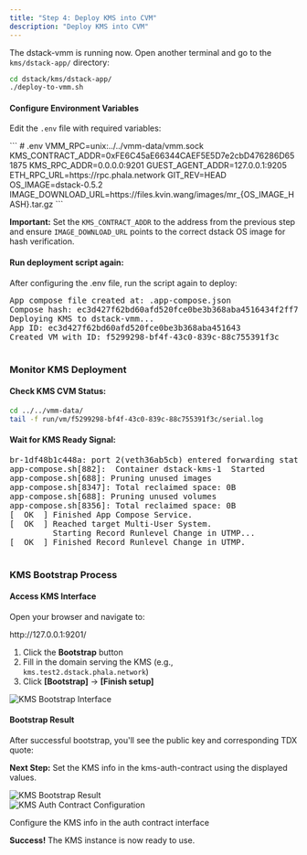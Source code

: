 ```yaml
---
title: "Step 4: Deploy KMS into CVM"
description: "Deploy KMS into CVM"
---
```


<div className="bg-white border border-gray-200 rounded-lg p-6 my-6">
  <p className="text-gray-600 mb-4">The dstack-vmm is running now. Open another terminal and go to the <code className="bg-gray-200 px-1 rounded">kms/dstack-app/</code> directory:</p>

```bash
cd dstack/kms/dstack-app/
./deploy-to-vmm.sh
```

<div className="mt-4">
  <h4 className="font-medium mb-2">Configure Environment Variables</h4>
  <p className="text-sm text-gray-600 mb-2">Edit the <code className="bg-gray-200 px-1 rounded">.env</code> file with required variables:</p>
</div>

<div className="bg-gray-50 p-4 rounded-lg">
```
# .env
VMM_RPC=unix:../../vmm-data/vmm.sock
KMS_CONTRACT_ADDR=0xFE6C45aE66344CAEF5E5D7e2cbD476286D651875
KMS_RPC_ADDR=0.0.0.0:9201
GUEST_AGENT_ADDR=127.0.0.1:9205
ETH_RPC_URL=https://rpc.phala.network
GIT_REV=HEAD
OS_IMAGE=dstack-0.5.2
IMAGE_DOWNLOAD_URL=https://files.kvin.wang/images/mr_{OS_IMAGE_HASH}.tar.gz
```
</div>

<div className="bg-blue-50 border-l-4 border-blue-400 p-4 mt-4">
  <p className="text-sm text-blue-700">
    <strong>Important:</strong> Set the <code>KMS_CONTRACT_ADDR</code> to the address from the previous step and ensure <code>IMAGE_DOWNLOAD_URL</code> points to the correct dstack OS image for hash verification.
  </p>
</div>

<div className="mt-4">
  <h4 className="font-medium mb-2">Run deployment script again:</h4>
  <p className="text-sm text-gray-600 mb-2">After configuring the .env file, run the script again to deploy:</p>
</div>

<div className="bg-gray-100 p-3 rounded text-sm mt-2">
  <pre>
App compose file created at: .app-compose.json
Compose hash: ec3d427f62bd60afd520fce0be3b368aba4516434f2ff761f74775f871f5b6e3
Deploying KMS to dstack-vmm...
App ID: ec3d427f62bd60afd520fce0be3b368aba451643
Created VM with ID: f5299298-bf4f-43c0-839c-88c755391f3c
  </pre>
</div>
</div>

### Monitor KMS Deployment

<div className="bg-white border border-gray-200 rounded-lg p-6 my-6">
  <h4 className="font-medium mb-2">Check KMS CVM Status:</h4>

```bash
cd ../../vmm-data/
tail -f run/vm/f5299298-bf4f-43c0-839c-88c755391f3c/serial.log
```

<div className="mt-4">
  <h4 className="font-medium mb-2">Wait for KMS Ready Signal:</h4>
  <div className="bg-green-50 p-3 rounded text-sm">
    <pre>
br-1df48b1c448a: port 2(veth36ab5cb) entered forwarding state
app-compose.sh[882]:  Container dstack-kms-1  Started
app-compose.sh[688]: Pruning unused images
app-compose.sh[8347]: Total reclaimed space: 0B
app-compose.sh[688]: Pruning unused volumes
app-compose.sh[8356]: Total reclaimed space: 0B
[  OK  ] Finished App Compose Service.
[  OK  ] Reached target Multi-User System.
         Starting Record Runlevel Change in UTMP...
[  OK  ] Finished Record Runlevel Change in UTMP.
    </pre>
  </div>
</div>
</div>

### KMS Bootstrap Process

<div className="bg-white border border-gray-200 rounded-lg p-6 my-6">
  <div className="flex flex-col lg:flex-row gap-6">
    <div className="flex-1">
      <h4 className="font-medium mb-4">Access KMS Interface</h4>
      <p className="text-gray-600 mb-4">Open your browser and navigate to:</p>
      <div className="bg-gray-100 p-2 rounded text-center font-mono">
        http://127.0.0.1:9201/
      </div>
      <ol className="list-decimal list-inside mt-4 space-y-2 text-sm">
        <li>Click the <strong>Bootstrap</strong> button</li>
        <li>Fill in the domain serving the KMS (e.g., <code>kms.test2.dstack.phala.network</code>)</li>
        <li>Click <strong>[Bootstrap]</strong> → <strong>[Finish setup]</strong></li>
      </ol>
    </div>
    <div className="flex-1">
      <div className="flex justify-center">
        <img
          src="/docs/assets/kms-bootstrap.png"
          alt="KMS Bootstrap Interface"
          className="rounded-lg shadow-md max-w-full h-auto"
          style={{ maxWidth: '400px' }}
        />
      </div>
    </div>
  </div>

  <div className="mt-6 pt-6 border-t border-gray-200">
    <div className="flex flex-col lg:flex-row gap-6">
      <div className="flex-1">
        <h4 className="font-medium mb-4">Bootstrap Result</h4>
        <p className="text-gray-600 mb-4">
          After successful bootstrap, you'll see the public key and corresponding TDX quote:
        </p>
        <div className="bg-blue-50 p-3 rounded text-sm">
          <p><strong>Next Step:</strong> Set the KMS info in the kms-auth-contract using the displayed values.</p>
        </div>
      </div>
      <div className="flex-1">
        <div className="flex justify-center">
          <img
            src="/docs/assets/kms-bootstrap-result.png"
            alt="KMS Bootstrap Result"
            className="rounded-lg shadow-md max-w-full h-auto"
            style={{ maxWidth: '400px' }}
          />
        </div>
      </div>
    </div>
  </div>

  <div className="mt-6 pt-6 border-t border-gray-200">
    <div className="flex justify-center">
      <img
        src="/docs/assets/kms-auth-set-info.png"
        alt="KMS Auth Contract Configuration"
        className="rounded-lg shadow-md max-w-full h-auto"
        style={{ maxWidth: '600px' }}
      />
    </div>
    <p className="text-center text-sm text-gray-600 mt-2">
      Configure the KMS info in the auth contract interface
    </p>
  </div>

  <div className="bg-green-50 border-l-4 border-green-400 p-4 mt-6">
    <p className="text-sm text-green-700">
      <strong>Success!</strong> The KMS instance is now ready to use.
    </p>
  </div>
</div>
